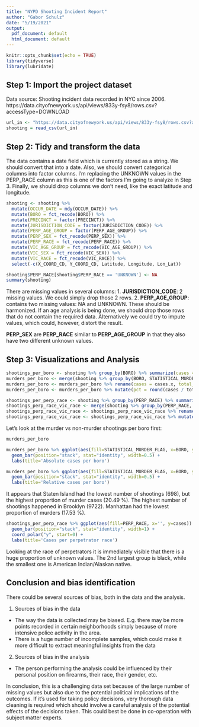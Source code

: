```yaml
---
title: "NYPD Shooting Incident Report"
author: "Gabor Schulz"
date: "5/19/2021"
output:
  pdf_document: default
  html_document: default
---
```


```r
knitr::opts_chunk$set(echo = TRUE)
library(tidyverse)
library(lubridate)
```

## Step 1: Import the project dataset

Data source:
Shooting incident data recorded in NYC since 2006.
https://data.cityofnewyork.us/api/views/833y-fsy8/rows.csv?accessType=DOWNLOAD

```r
url_in <- "https://data.cityofnewyork.us/api/views/833y-fsy8/rows.csv?accessType=DOWNLOAD"
shooting = read_csv(url_in)
```

## Step 2: Tidy and transform the data

The data contains a date field which is currently stored as a string. We should convert that into a date.
Also, we should convert categorical columns into factor columns.
I'm replacing the UNKNOWN values in the PERP_RACE column as this is one of the factors I'm going to analyze in Step 3.
Finally, we should drop columns we don't need, like the exact latitude and longitude.

```r
shooting <- shooting %>%
  mutate(OCCUR_DATE = mdy(OCCUR_DATE)) %>%
  mutate(BORO = fct_recode(BORO)) %>%
  mutate(PRECINCT = factor(PRECINCT)) %>%
  mutate(JURISDICTION_CODE = factor(JURISDICTION_CODE)) %>%
  mutate(PERP_AGE_GROUP = factor(PERP_AGE_GROUP)) %>%
  mutate(PERP_SEX = fct_recode(PERP_SEX)) %>%
  mutate(PERP_RACE = fct_recode(PERP_RACE)) %>% 
  mutate(VIC_AGE_GROUP = fct_recode(VIC_AGE_GROUP)) %>%
  mutate(VIC_SEX = fct_recode(VIC_SEX)) %>%
  mutate(VIC_RACE = fct_recode(VIC_RACE)) %>%
  select(-c(X_COORD_CD, Y_COORD_CD, Latitude, Longitude, Lon_Lat))

shooting$PERP_RACE[shooting$PERP_RACE == 'UNKNOWN'] <- NA
summary(shooting)
```
There are missing values in several columns:
1. **JURISDICTION_CODE**: 2 missing values. We could simply drop those 2 rows.
2. **PERP_AGE_GROUP**: contains two missing values: NA and UNKNOWN. These should be harmonized. If an age analysis is being done, we should drop those rows that do not contain the required data. Alternatively we could try to impute values, which could, however, distort the result.

**PERP_SEX** are **PERP_RACE** similar to **PERP_AGE_GROUP** in that they also have two different unknown values.

## Step 3: Visualizations and Analysis

```r
shootings_per_boro <- shooting %>% group_by(BORO) %>% summarize(cases = n())
murders_per_boro <- merge(shooting %>% group_by(BORO, STATISTICAL_MURDER_FLAG) %>% summarize(cases = n()), shootings_per_boro, by='BORO', all.x = TRUE) 
murders_per_boro <- murders_per_boro %>% rename(cases = cases.x, total_cases = cases.y)
murders_per_boro <- murders_per_boro %>% mutate(pct = round(cases / total_cases * 100, 2))

shootings_per_perp_race <- shooting %>% group_by(PERP_RACE) %>% summarize(cases = n())
shootings_perp_race_vic_race <- merge(shooting %>% group_by(PERP_RACE, VIC_RACE) %>% summarize(cases = n()), shootings_per_perp_race, by='PERP_RACE', all.x = TRUE)
shootings_perp_race_vic_race <- shootings_perp_race_vic_race %>% rename(cases = cases.x, total_cases = cases.y)
shootings_perp_race_vic_race <- shootings_perp_race_vic_race %>% mutate(pct = round(cases / total_cases * 100, 2))
```

Let's look at the murder vs non-murder shootings per boro first:
```r
murders_per_boro
```

```r
murders_per_boro %>% ggplot(aes(fill=STATISTICAL_MURDER_FLAG, x=BORO, y=cases)) +
  geom_bar(position="stack", stat="identity", width=0.5) +
  labs(title='Absolute cases per boro')
```

```r
murders_per_boro %>% ggplot(aes(fill=STATISTICAL_MURDER_FLAG, x=BORO, y=pct)) +
  geom_bar(position="stack", stat="identity", width=0.5) +
  labs(title='Relative cases per boro')
```

It appears that Staten Island had the lowest number of shootings (698), but the highest proportion of murder cases (20.49 %). The highest number of shootings happened in Brooklyn (9722). Manhattan had the lowest proportion of murders (17.53 %).

```r
shootings_per_perp_race %>% ggplot(aes(fill=PERP_RACE, x='', y=cases)) +
  geom_bar(position="stack", stat="identity", width=1) +
  coord_polar("y", start=0) +
  labs(title='Cases per perpetrator race')
```

Looking at the race of perpetrators it is immediately visible that there is a huge proportion of unknown values. The 2nd largest group is black, while the smallest one is American Indian/Alaskan native.

## Conclusion and bias identification

There could be several sources of bias, both in the data and the analysis.

1. Sources of bias in the data
- The way the data is collected may be biased. E.g. there may be more points recorded in certain neighborhoods simply because of more intensive police activity in the area.
- There is a huge number of incomplete samples, which could make it more difficult to extract meaningful insights from the data

2. Sources of bias in the analysis
- The person performing the analysis could be influenced by their personal position on firearms, their race, their gender, etc.

In conclusion, this is a challenging data set because of the large number of missing values but also due to the potential political implications of the outcomes. If it's used for taking policy decisions, very thorough data cleaning is required which should involve a careful analysis of the potential effects of the decisions taken. This could best be done in co-operation with subject matter experts.